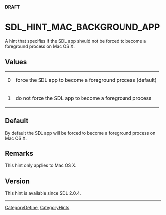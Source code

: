 <span color="red">'''DRAFT'''</span>

<!-- #*^*^*^*^*See http://wiki.libsdl.org/moin.cgi/SGEnumerations for details on editing this page*^*^*^*^* -->


= SDL_HINT_MAC_BACKGROUND_APP =
A hint that specifies if the SDL app should not be forced to become a foreground process on Mac OS X.




== Values ==
{|
|0
|force the SDL app to become a foreground process (default)
|-
|1
|do not force the SDL app to become a foreground process
|}


== Default ==
By default the SDL app will be forced to become a foreground process on Mac OS X.



== Remarks ==
This hint only applies to Mac OS X.


== Version ==

This hint is available since SDL 2.0.4.


----
[[CategoryDefine]], [[CategoryHints]]
<!-- #See the Style Guide for instructions on editing the footer. -->
